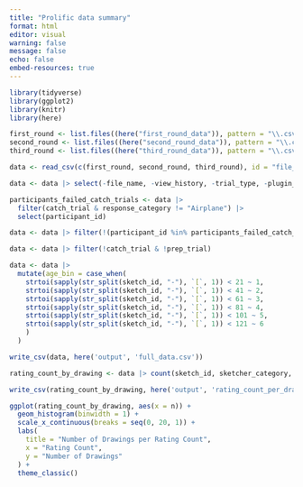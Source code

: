 ```yaml
---
title: "Prolific data summary"
format: html
editor: visual
warning: false 
message: false
echo: false
embed-resources: true
---
```


```r
library(tidyverse)
library(ggplot2)
library(knitr)
library(here)
```

```r
first_round <- list.files((here("first_round_data")), pattern = "\\.csv$", full.names = TRUE)
second_round <- list.files((here("second_round_data")), pattern = "\\.csv$", full.names = TRUE)
third_round <- list.files((here("third_round_data")), pattern = "\\.csv$", full.names = TRUE)

data <- read_csv(c(first_round, second_round, third_round), id = "file_name")
```

```r
data <- data |> select(-file_name, -view_history, -trial_type, -plugin_version, -response)
```

``` r
participants_failed_catch_trials <- data |> 
  filter(catch_trial & response_category != "Airplane") |>
  select(participant_id)

data <- data |> filter(!(participant_id %in% participants_failed_catch_trials$participant_id))
```

```r
data <- data |> filter(!catch_trial & !prep_trial)
```

```r
data <- data |> 
  mutate(age_bin = case_when(
    strtoi(sapply(str_split(sketch_id, "-"), `[`, 1)) < 21 ~ 1, 
    strtoi(sapply(str_split(sketch_id, "-"), `[`, 1)) < 41 ~ 2,
    strtoi(sapply(str_split(sketch_id, "-"), `[`, 1)) < 61 ~ 3,
    strtoi(sapply(str_split(sketch_id, "-"), `[`, 1)) < 81 ~ 4,
    strtoi(sapply(str_split(sketch_id, "-"), `[`, 1)) < 101 ~ 5,
    strtoi(sapply(str_split(sketch_id, "-"), `[`, 1)) < 121 ~ 6
    )
  )
```

```r
write_csv(data, here('output', 'full_data.csv'))
```

```r
rating_count_by_drawing <- data |> count(sketch_id, sketcher_category, age_bin) |> drop_na()

write_csv(rating_count_by_drawing, here('output', 'rating_count_per_drawing.csv'))
```

```r
ggplot(rating_count_by_drawing, aes(x = n)) + 
  geom_histogram(binwidth = 1) + 
  scale_x_continuous(breaks = seq(0, 20, 1)) + 
  labs(
    title = "Number of Drawings per Rating Count",
    x = "Rating Count", 
    y = "Number of Drawings"
  ) + 
  theme_classic()
```
